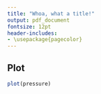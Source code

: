 ```yaml
---
title: "Whoa, what a title!"
output: pdf_document
fontsize: 12pt
header-includes:
- \usepackage{pagecolor}
---
```

\pagecolor{lightgray}

## Plot

```r
plot(pressure)
```
